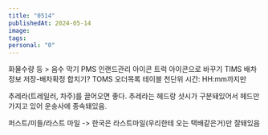 ```yaml
---
title: "0514"
publishedAt: 2024-05-14
image: 
tags: 
personal: "0"
---
```


화물수량 등 > 음수 막기
PMS 인랜드관리 아이콘 트럭 아이콘으로 바꾸기
TIMS 배차정보 저장-배차확정 합치기?
TOMS 오더목록 테이블 천단위
시간: HH:mm까지만


추레라(트레일러, 차주)를 끌어오면 좋다. 추레라는 헤드랑 샷시가 구분돼있어서 헤드만 가지고 있어 운송사에 종속돼있음. 

퍼스트/미들/라스트 마일 -> 한국은 라스트마일(우리한테 오는 택배같은거)만 잘돼있음
